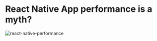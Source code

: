 
# React Native App performance is a myth?

![react-native-performance](/blogs/react-native-screens/react-native-screens.jpg)
